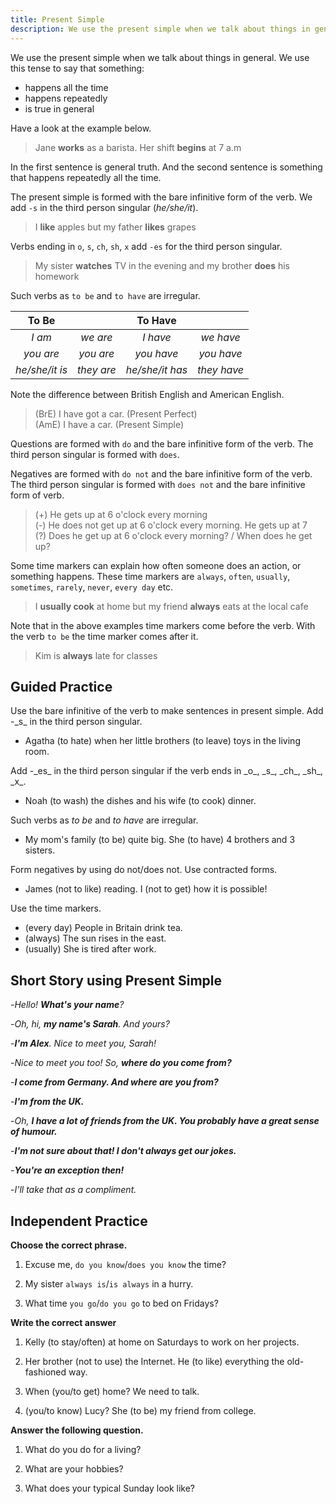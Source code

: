 ```yaml
---
title: Present Simple
description: We use the present simple when we talk about things in general
---
```


We use the present simple when we talk about things in general. We use this tense to say that something:

- happens all the time
- happens repeatedly
- is true in general

Have a look at the example below.

> Jane **works** as a barista. Her shift **begins** at 7 a.m

In the first sentence is general truth. And the second sentence is something that happens repeatedly all the time.

The present simple is formed with the bare infinitive form of the verb. We add `-s` in the third person singular (_he/she/it_).

> I **like** apples but my father **likes** grapes

Verbs ending in `o`, `s`, `ch`, `sh`, `x` add `-es` for the third person singular.

> My sister **watches** TV in the evening and my brother **does** his homework

Such verbs as `to be` and `to have` are irregular.

|     To Be      |            |     To Have     |             |
| :------------: | :--------: | :-------------: | :---------: |
|     _I am_     |  _we are_  |    _I have_     |  _we have_  |
|   _you are_    | _you are_  |   _you have_    | _you have_  |
| _he/she/it is_ | _they are_ | _he/she/it has_ | _they have_ |

Note the difference between British English and American English.

> (BrE) I have got a car. (Present Perfect)  
> (AmE) I have a car. (Present Simple)

Questions are formed with `do` and the bare infinitive form of the verb. The third person singular is formed with `does`.

Negatives are formed with `do not` and the bare infinitive form of the verb. The third person singular is formed with `does not` and the bare infinitive form of verb.

> (+) He gets up at 6 o'clock every morning  
> (-) He does not get up at 6 o'clock every morning. He gets up at 7  
> (?) Does he get up at 6 o'clock every morning? / When does he get up?

Some time markers can explain how often someone does an action, or something happens. These time markers are `always`, `often`, `usually`, `sometimes`, `rarely`, `never`, `every day` etc.

> I **usually cook** at home but my friend **always** eats at the local cafe

Note that in the above examples time markers come before the verb. With the verb `to be` the time marker comes after it.

> Kim is **always** late for classes

## Guided Practice

<Sidenote mt={8}>
  Use the bare infinitive of the verb to make sentences in present simple. Add -_s_ in the third
  person singular.
</Sidenote>

- Agatha (to hate) when her little brothers (to leave) toys in the living room. <InfoTooltip label='Agatha hates when her little brothers leave toys in the living room' />

<Sidenote>
  Add -_es_ in the third person singular if the verb ends in _o_, _s_, _ch_, _sh_, _x_.
</Sidenote>

- Noah (to wash) the dishes and his wife (to cook) dinner. <InfoTooltip label='Noah washes the dishes and his wife cooks dinner' />

<Sidenote>Such verbs as _to be_ and _to have_ are irregular.</Sidenote>

- My mom's family (to be) quite big. She (to have) 4 brothers and 3 sisters. <InfoTooltip label="My mom's family is quite big. She has 4 brothers and 3 sisters" />

<Sidenote>Form negatives by using do not/does not. Use contracted forms.</Sidenote>

- James (not to like) reading. I (not to get) how it is possible! <InfoTooltip label="James doesn't like reading. I don't get how it's possible!" />

<Sidenote>Use the time markers.</Sidenote>

- (every day) People in Britain drink tea. <InfoTooltip label="People in Britain drink tea every day." />
- (always) The sun rises in the east. <InfoTooltip label="The sun always rises in the east." />
- (usually) She is tired after work. <InfoTooltip label="She is usually tired after work." />

## Short Story using Present Simple

-_Hello! **What's your name**?_

-_Oh, hi, **my name's Sarah**. And yours?_

-_**I'm Alex**. Nice to meet you, Sarah!_

-_Nice to meet you too! So, **where do you come from?**_

-_**I come from Germany. And where are you from?**_

-_**I'm from the UK.**_

-_Oh, **I have a lot of friends from the UK. You probably have a great sense of humour.**_

-_**I'm not sure about that! I don't always get our jokes.**_

-_**You're an exception then!**_

-_I'll take that as a compliment._

## Independent Practice

**Choose the correct phrase.**

1. Excuse me, `do you know`/`does you know` the time? <InfoTooltip label="do you know" />

2. My sister `always is`/`is always` in a hurry. <InfoTooltip label="is always" />

3. What time `you go`/`do you go` to bed on Fridays? <InfoTooltip label="do you go" />

**Write the correct answer**

1. Kelly (to stay/often) at home on Saturdays to work on her projects. <InfoTooltip label="Kelly often stays at home on Saturdays to work on her projects" />

2. Her brother (not to use) the Internet. He (to like) everything the old-fashioned way. <InfoTooltip label="Her brother doesn't use the Internet. He likes everything the old-fashioned way" />

3. When (you/to get) home? We need to talk. <InfoTooltip label="When do you get home? We need to talk" />

4. (you/to know) Lucy? She (to be) my friend from college. <InfoTooltip label="Do you know Lucy? She is my friends from college." />

**Answer the following question.**

1. What do you do for a living? <InfoTooltip label="I work as a software engineer." />

2. What are your hobbies? <InfoTooltip label="I like painting and reading. I sometimes go hiking" />

3. What does your typical Sunday look like? <InfoTooltip label="I wake up really late, have a big breakfast, and watch Netflix all day." />
